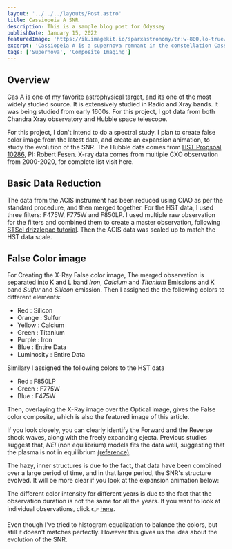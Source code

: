 ```yaml
---
layout: '../../../layouts/Post.astro'
title: Cassiopeia A SNR
description: This is a sample blog post for Odyssey
publishDate: January 15, 2022
featuredImage: 'https://ik.imagekit.io/sparxastronomy/tr:w-800,lo-true/CasA/CasA'
excerpt: 'Cassiopeia A is a supernova remnant in the constellation Cassiopeia and the brightest extrasolar radio source in the sky at frequencies above 1 GHz. In this project I created a multiwavelength compostion and expansion animation'
tags: ['Supernova', 'Composite Imaging']
---
```





## Overview
Cas A is one of my favorite astrophysical target, and its one of the most widely studied source. It is extensively studied in Radio and Xray bands. It was being studied from early 1600s. For this project, I got data from both Chandra Xray observatory and Hubble space telescope.

For this project, I don't intend to do a spectral study. I plan to create false color image from the latest data, and create an expansion animation, to study the evolution of the SNR. The Hubble data comes from [HST Propsoal 10286](https://archive.stsci.edu/proposal_search.php?mission=hst&id=10286), PI: Robert Fesen. X-ray data comes from multiple CXO observation from 2000-2020, for complete list visit here.

## Basic Data Reduction
The data from the ACIS instrument has been reduced using CIAO as per the standard procedure, and then merged together. For the HST data, I used three filters: F475W, F775W and F850LP. I used multiple raw observation for the filters and combined them to create a master observation, following [STScI drizzlepac tutorial](https://github.com/spacetelescope/notebooks). Then the ACIS data was scaled up to match the HST data scale.

## False Color image
For Creating the X-Ray False color image, The merged observation is separated into K and L band *Iron*, *Calcium* and *Titanium* Emissions and K band *Sulfur* and *Silicon* emission. Then I assigned the the following colors to different elements:

  - Red : Silicon
  - Orange : Sulfur
  - Yellow : Calcium
  - Green : Titanium
  - Purple : Iron
  - Blue : Entire Data
  - Luminosity : Entire Data

Similary I assigned the following colors to the HST data
  - Red : F850LP
  - Green : F775W
  - Blue : F475W


Then, overlaying the X-Ray image over the Optical image, gives the False color composite, which is also the featured image of this article. 
<Picture src="https://ik.imagekit.io/sparxastronomy/CasA/CasA"
         srcset = "https://ik.imagekit.io/sparxastronomy/tr:w-400,lo-true/CasA/CasA 400w,
                   https://ik.imagekit.io/sparxastronomy/tr:w-500,lo-true/CasA/CasA 500w,
                   https://ik.imagekit.io/sparxastronomy/tr:w-800,lo-true/CasA/CasA 800w"
         alt="Cassiopeia A SNR in X-ray and Optical spectrum." 
         sizes="(max-width: 400px) 400px, (max-width: 500px) 500px, (max-width: 800px) 800px, 700px"/>

If you look closely, you can clearly identify the Forward and the Reverse shock waves, along with the freely expanding ejecta. Previous studies suggest that, *NEI* (non equilibrium) models fits the data well, suggesting that the plasma is not in equilibrium [(reference)](https://arxiv.org/pdf/astro-ph/0202207v1.pdf).

The hazy, inner structures is due to the fact, that data have been combined over a large period of time, and in that large period, the SNR's structure evolved. It will be more clear if you look at the expansion animation below:

<Picture src="https://ik.imagekit.io/sparxastronomy/CasA/CasA"
         srcset = "https://ik.imagekit.io/sparxastronomy/tr:w-400,lo-true/CasA/CasA_expansion.gif 400w,
                   https://ik.imagekit.io/sparxastronomy/tr:w-500,lo-true/CasA/CasA_expansion.gif 500w,
                   https://ik.imagekit.io/sparxastronomy/tr:w-800,lo-true/CasA/CasA_expansion.gif 800w"
         alt="Cassiopeia A SNR in X-ray Spectrem evolving from 2002 to 2019." 
         sizes="(max-width: 400px) 400px, (max-width: 500px) 500px, (max-width: 800px) 800px, 700px"/>


The different color intensity for different years is due to the fact that the observation duration is not the same for all the years. If you want to look at individual observations, click 👉 [here](https://ik.imagekit.io/sparxastronomy/CasA/CasA_observations.jpg).

Even though I've tried to histogram equalization to balance the colors, but still it doesn't matches perfectly. However this gives us the idea about the evolution of the SNR.
